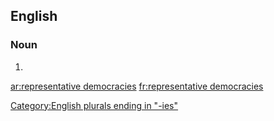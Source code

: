 ==English==

===Noun===
{{head|en}}

# {{plural of|representative democracy}}

[[Category:English plurals ending in "-ies"]]

[[ar:representative democracies]]
[[fr:representative democracies]]
